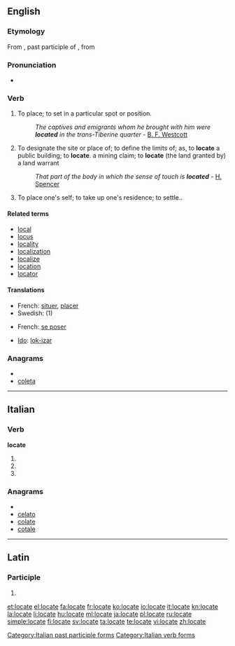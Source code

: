 ==English==

===Etymology===
From {{etyl|la}} {{term|locatus||lang=la}}, past participle of {{term|locato||lang=la|to place}}, from {{term|locus||lang=la|place}}

===Pronunciation===
* {{audio|en-us-locate.ogg|Audio (US)}}
*: {{rhymes|eɪt}}

===Verb===
{{en-verb|locat|ing}}

# {{transitive}} To place; to set in a particular spot or position.
#: ''The captives and emigrants whom he brought with him were '''located''' in the trans-Tiberine quarter'' - [[:w:Brooke Foss Westcott|B. F. Westcott]]
# {{transitive}} To designate the site or place of; to define the limits of; as, to '''locate''' a public building; to '''locate'''. a mining claim; to '''locate''' (the land granted by) a land warrant
#: ''That part of the body in which the sense of touch is '''located''''' - [[:w:Spencer (surname)#H|H. Spencer]]
# {{intransitive}} {{colloquial}} To place one's self; to take up one's residence; to settle.{{rfex|intransitive}}.

====Related terms====
* [[local]]
* [[locus]]
* [[locality]]
* [[localization]]
* [[localize]]
* [[location]]
* [[locator]]

====Translations====
{{checktrans-top}}
* French: [[situer]], [[placer]]
* Swedish: {{t+|sv|placera}} (1)
{{trans-bottom}}

{{trans-top|intransitive}}
* French: [[se poser]]
{{trans-mid}}
* [[Ido]]: [[lok-izar]]
{{trans-bottom}}

===Anagrams===
* {{alphagram|acelot}}
* [[coleta#English|coleta]]

----

==Italian==

===Verb===
'''locate'''

# {{form of|[[second-person|Second-person]] [[plural]] [[present tense]]|locare|lang=it}}
# {{conjugation of|locare||2|p|imp|lang=it}}
# {{form of|[[feminine|Feminine]] plural|locato}}

===Anagrams===
* {{alphagram|acelot}}
* [[celato#Italian|celato]]
* [[colate#Italian|colate]]
* [[cotale#Italian|cotale]]

[[Category:Italian past participle forms]]
[[Category:Italian verb forms]]

----

==Latin==

===Participle===
{{la-part-form|locāte}}

# {{inflection of|[[locatus#Latin|locātus]]||voc|m|s|lang=la}}

[[et:locate]]
[[el:locate]]
[[fa:locate]]
[[fr:locate]]
[[ko:locate]]
[[io:locate]]
[[it:locate]]
[[kn:locate]]
[[la:locate]]
[[li:locate]]
[[hu:locate]]
[[ml:locate]]
[[ja:locate]]
[[pl:locate]]
[[ru:locate]]
[[simple:locate]]
[[fi:locate]]
[[sv:locate]]
[[ta:locate]]
[[te:locate]]
[[vi:locate]]
[[zh:locate]]